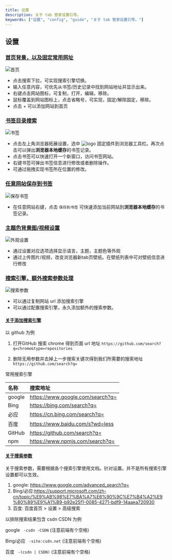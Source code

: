 ```yaml
---
title: 设置
description: 关于 tab 管家设置引导。
keywords: ["设置", "config", "guide", "关于 tab 管家设置引导。"]
---
```


## 设置


### [首页背景，以及固定常用网址](#首页背景，以及固定常用网址)

![首页](/images/home.png "首页")

- 点击搜索下拉，可实现搜索引擎切换。
- 输入任意内容，可优先从书签/历史记录中找到网站地址并显示出来。
- 右键点击网站图标，可复制，打开，编辑，移除。
- 鼠标覆盖到网站图标上，点击省略号，可实现，固定/解除固定，移除。
- 点击 + 可以添加网站到首页


### [书签目录搜索](#书签目录搜索)

![书签](/images/bookmark.png "书签")

- 点击左上角浏览器拓展设置，选中 ![logo](/images/icon-16.png 'logo') 固定插件到浏览器工具栏。再次点击可以弹出**浏览器本地缓存**的书签记录。
- 点击书签可以快速打开一个新窗口，访问书签网站。
- 右键书签可弹出书签信息进行修改或者删除操作。
- 可通过拖拽实现书签所在位置的修改。

### [任意网站保存到书签](#任意网站保存到书签)
![保存书签](/images/save_bookmark.png "保存书签")

- 在任意网站右键，点击 `保存到书签` 可快速添加当前网站到**浏览器本地缓存**的书签记录。


### [主题色背景图/视频设置](#主题色背景图/视频设置)
![外观设置](/images/appearance.png "外观设置")

- 通过设置对应选项选择显示语言，主题，主题色等外观
- 通过上传图片/视频，改变浏览器新tab页壁纸。在壁纸列表中可对壁纸信息进行修改


### [搜索引擎，额外搜索参数处理](#搜索引擎，额外搜索参数处理)

![搜索参数](/images/search_engine.png "搜索参数")

- 可以通过复制网站 url 添加搜索引擎
- 可以通过配置搜索引擎，永久添加额外的搜索参数。


#### [关于添加搜索引擎](#关于添加搜索引擎)

以 github 为例

1. 打开GitHub 搜索 chrome 得到页面 url 地址
   `https://github.com/search?q=chrome&type=repositories`

2. 删除无用参数并去掉上一步搜索关键次得到我们所需要的搜索地址
   `https://github.com/search?q=`

常用搜索引擎

| 名称   | 搜索地址                         |
| :----- | :------------------------------- |
| google | https://www.google.com/search?q= |
| Bing   | https://bing.com/search?q=       |
| 必应   | https://cn.bing.com/search?q=    |
| 百度   | https://www.baidu.com/s?wd=less  |
| GitHub | https://github.com/search?q=     |
| npm    | https://www.npmjs.com/search?q=  |



#### [关于搜索参数](#关于搜索参数)

关于搜索参数，需要根据各个搜索引擎使用文档。针对设置。并不是所有搜索引擎设置都可以生效。

1. google: https://www.google.com/advanced_search?q=
2. Bing/必应:https://support.microsoft.com/zh-cn/topic/%E9%AB%98%E7%BA%A7%E6%90%9C%E7%B4%A2%E9%80%89%E9%A1%B9-b92e25f1-0085-4271-bdf9-14aaea720930
3. 百度: 百度首页 > 设置 > 高级搜索

以排除搜索结果包含 csdn CSDN 为例

google ` -csdn -CSDN` (注意前端有个空格)

Bing/必应 ` -site:csdn.net` (注意前端有个空格)

百度 ` -(csdn | CSDN)` (注意前端有个空格)











